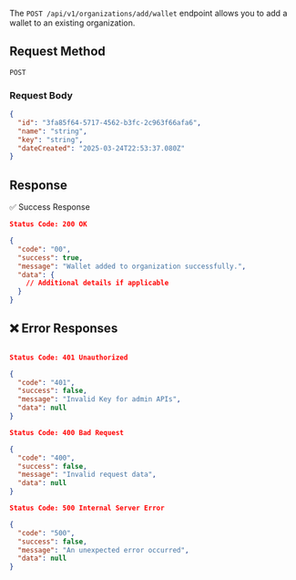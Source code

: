 The `POST /api/v1/organizations/add/wallet` endpoint allows you to add a wallet to an existing organization.

## **Request Method**
`POST`

### **Request Body**

```json
{
  "id": "3fa85f64-5717-4562-b3fc-2c963f66afa6",
  "name": "string",
  "key": "string",
  "dateCreated": "2025-03-24T22:53:37.080Z"
}
```

## Response

✅ Success Response

```json
Status Code: 200 OK

{
  "code": "00",
  "success": true,
  "message": "Wallet added to organization successfully.",
  "data": {
    // Additional details if applicable
  }
}
```

## ❌ Error Responses

```json

Status Code: 401 Unauthorized

{
  "code": "401",
  "success": false,
  "message": "Invalid Key for admin APIs",
  "data": null
}

Status Code: 400 Bad Request

{
  "code": "400",
  "success": false,
  "message": "Invalid request data",
  "data": null
}

Status Code: 500 Internal Server Error

{
  "code": "500",
  "success": false,
  "message": "An unexpected error occurred",
  "data": null
}
